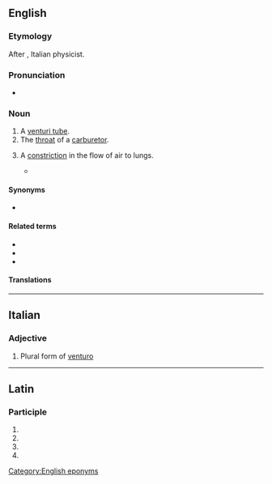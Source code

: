 {{also|Venturi}}
==English==
{{wikipedia}}

===Etymology===
After {{w|Giovanni Battista Venturi}}, Italian physicist.

===Pronunciation===
* {{IPA|/vɛnˈtjʊəɹi/|lang=en}}

===Noun===
{{en-noun|s|venturi}}

# A [[venturi tube]].
# The [[throat]] of a [[carburetor]].
# {{lb|en|rare|pathology}} A [[constriction]] in the flow of air to lungs.
#* {{quote-book|year=1973|passage=He’s at the age where mucus is a daily companion, a culture of mucus among the old, mucus in a thousand manifestations, appearing in clots by total surprise on a friend’s tablecloth, rimming his breath-passages at night in hard '''venturi''', enough to darken the outlines of dreams and send him awake, pleading.|author=Thomas Pynchon|title=Gravity's Rainbow}}

====Synonyms====
* {{l|en|venturi tube}}

====Related terms====
* {{l|en|venturi effect}}
* {{l|en|venturi mask}}
* {{l|en|venturi scrubber}}

====Translations====
{{trans-see|venturi tube}}

{{trans-see|throat of a carburetor|throat}}

[[Category:English eponyms]]

----

==Italian==

===Adjective===
{{head|it|adjective form}}

# Plural form of [[venturo]]

----

==Latin==

===Participle===
{{la-part-form|ventūrī}}

# {{inflection of|ventūrus||nom|m|p|lang=la}}
# {{inflection of|ventūrus||gen|m|s|lang=la}}
# {{inflection of|ventūrus||gen|n|s|lang=la}}
# {{inflection of|ventūrus||voc|m|p|lang=la}}
